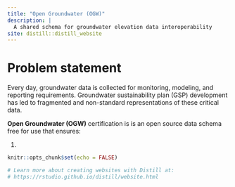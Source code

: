 ```yaml
---
title: "Open Groundwater (OGW)"
description: |
  A shared schema for groundwater elevation data interoperability
site: distill::distill_website
---
```


# Problem statement

Every day, groundwater data is collected for monitoring, modeling, and reporting requirements. Groundwater sustainability plan (GSP) development has led to fragmented and non-standard representations of these critical data.

**Open Groundwater (OGW)** certification is  is an open source data schema free for use that ensures:

1. 

```r
knitr::opts_chunk$set(echo = FALSE)

# Learn more about creating websites with Distill at:
# https://rstudio.github.io/distill/website.html

```
